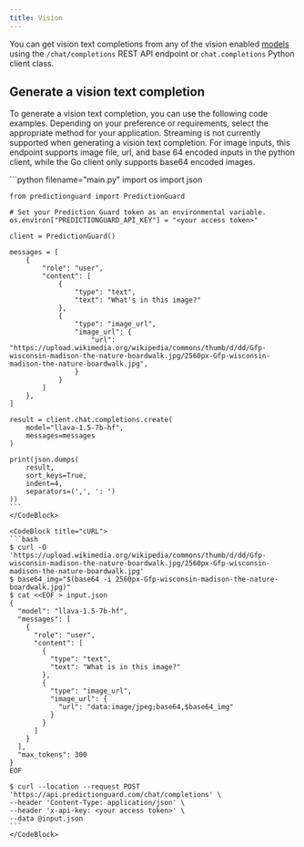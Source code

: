 ```yaml
---
title: Vision
---
```


You can get vision text completions from any of the vision enabled [models](../models) using the `/chat/completions` REST API endpoint or `chat.completions` Python client class.

## Generate a vision text completion

To generate a vision text completion, you can use the following code examples. Depending on your preference or requirements, select the appropriate method for your application. Streaming is not currently supported when generating a vision text completion. For image inputs, this endpoint supports image file, url, and base 64 encoded inputs in the python client, while the Go client only supports base64 encoded images.

<CodeBlocks>
    <CodeBlock title="Python">
    ```python filename="main.py"
    import os
    import json


    from predictionguard import PredictionGuard

    # Set your Prediction Guard token as an environmental variable.
    os.environ["PREDICTIONGUARD_API_KEY"] = "<your access token>"
    
    client = PredictionGuard()

    messages = [
        {
            "role": "user",
            "content": [
                {
                    "type": "text",
                    "text": "What's in this image?"
                },
                {
                    "type": "image_url",
                    "image_url": {
                        "url": "https://upload.wikimedia.org/wikipedia/commons/thumb/d/dd/Gfp-wisconsin-madison-the-nature-boardwalk.jpg/2560px-Gfp-wisconsin-madison-the-nature-boardwalk.jpg",
                    }
                }
            ]
        },
    ]

    result = client.chat.completions.create(
        model="llava-1.5-7b-hf",
        messages=messages
    )

    print(json.dumps(
        result,
        sort_keys=True,
        indent=4,
        separators=(',', ': ')
    ))
    ```
    </CodeBlock>

    <CodeBlock title="cURL">
    ```bash
    $ curl -O 'https://upload.wikimedia.org/wikipedia/commons/thumb/d/dd/Gfp-wisconsin-madison-the-nature-boardwalk.jpg/2560px-Gfp-wisconsin-madison-the-nature-boardwalk.jpg'
    $ base64_img="$(base64 -i 2560px-Gfp-wisconsin-madison-the-nature-boardwalk.jpg)"
    $ cat <<EOF > input.json
    {
      "model": "llava-1.5-7b-hf",
      "messages": [
        {
          "role": "user",
          "content": [
            {
              "type": "text",
              "text": "What is in this image?"
            },
            {
              "type": "image_url",
              "image_url": {
                "url": "data:image/jpeg;base64,$base64_img"
              }
            }
          ]
        }
      ],
      "max_tokens": 300
    }
    EOF

    $ curl --location --request POST 'https://api.predictionguard.com/chat/completions' \
    --header 'Content-Type: application/json' \
    --header 'x-api-key: <your access token>' \
    --data @input.json
    ```
    </CodeBlock>
</CodeBlocks>

